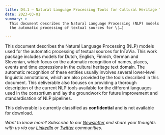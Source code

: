 ```yaml
---
title: D4.1 – Natural Language Processing Tools for Cultural Heritage Texts
date: 2023-03-01
summary: >
  This document describes the Natural Language Processing (NLP) models used for
  the automatic processing of textual sources for \[…]

---
```

This document describes the Natural Language Processing (NLP) models used for the automatic processing of textual sources for InTaVia. This work package includes models for Dutch, English, Finnish, German and Slovenian, which focus on the automatic recognition of names, places, events and time expressions in the cultural heritage text domain. The automatic recognition of these entities usually involves several lower-level linguistic annotations, which are also provided by the tools described in this document. This deliverable also focuses on providing a thorough description of the current NLP tools available for the different languages used in the consortium and lay the groundwork for future improvement and standardisation of NLP pipelines.

This deliverable is currently classified as **confidential** and is not available for download.

*Want to know more? Subscribe to our [Newsletter](https://intavia.eu/subscribe/) and share your thoughts with us via our [LinkedIn](https://www.linkedin.com/company/project-intavia) or [Twitter](https://twitter.com/projectintavia) communities.*
